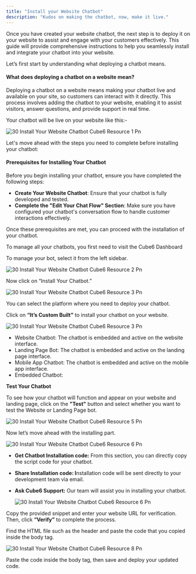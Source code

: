 ```yaml
---
title: "Install your Website Chatbot"
description: "Kudos on making the chatbot, now, make it live."
---
```


Once you have created your website chatbot, the next step is to deploy it on your website to assist and engage with your customers effectively. This guide will provide comprehensive instructions to help you seamlessly install and integrate your chatbot into your website.

Let’s first start by understanding what deploying a chatbot means.

#### **What does deploying a chatbot on a website mean?**

Deploying a chatbot on a website means making your chatbot live and available on your site, so customers can interact with it directly. This process involves adding the chatbot to your website, enabling it to assist visitors, answer questions, and provide support in real time.

Your chatbot will be live on your website like this:-

![30 Install Your Website Chatbot  Cube6 Resource 1 Pn](/images/how-botpenguin-works/install-website-chatbot/30.install_your_website_chatbot__Cube6_resource_-1.png)

Let's move ahead with the steps you need to complete before installing your chatbot:

#### **Prerequisites for Installing Your Chatbot**

Before you begin installing your chatbot, ensure you have completed the following steps:

- **Create Your Website Chatbot**: Ensure that your chatbot is fully developed and tested.
- **Complete the "Edit Your Chat Flow" Section**: Make sure you have configured your chatbot's conversation flow to handle customer interactions effectively.

Once these prerequisites are met, you can proceed with the installation of your chatbot.

To manage all your chatbots, you first need to visit the  Cube6 Dashboard

To manage your bot, select it from the left sidebar.

![30 Install Your Website Chatbot  Cube6 Resource 2 Pn](/images/how-botpenguin-works/install-website-chatbot/30.install_your_website_chatbot__Cube6_resource_-2.png)

Now click on “Install Your Chatbot.”

![30 Install Your Website Chatbot  Cube6 Resource 3 Pn](/images/how-botpenguin-works/install-website-chatbot/30.install_your_website_chatbot__Cube6_resource_-3.png)

You can select the platform where you need to deploy your chatbot.

Click on **“It’s Custom Built”** to install your chatbot on your website.

![30 Install Your Website Chatbot  Cube6 Resource 3 Pn](/images/how-botpenguin-works/install-website-chatbot/30.install_your_website_chatbot__Cube6_resource_-4.png)

- Website Chatbot: The chatbot is embedded and active on the website interface.
- Landing Page Bot: The chatbot is embedded and active on the landing page interface.
- Mobile App Chatbot: The chatbot is embedded and active on the mobile app interface.
- Embedded Chatbot:

**Test Your Chatbot**

To see how your chatbot will function and appear on your website and landing page, click on the **"Test"** button and select whether you want to test the Website or Landing Page bot.

![30 Install Your Website Chatbot  Cube6 Resource 5 Pn](/images/how-botpenguin-works/install-website-chatbot/30.install_your_website_chatbot__Cube6_resource_-5.png)

Now let’s move ahead with the installing part.

![30 Install Your Website Chatbot  Cube6 Resource 6 Pn](/images/how-botpenguin-works/install-website-chatbot/30.install_your_website_chatbot__Cube6_resource_-6.png)

- **Get Chatbot Installation code:** From this section, you can directly copy the script code for your chatbot.
- **Share Installation code: I**nstallation code will be sent directly to your development team via email.
- **Ask  Cube6 Support:** Our team will assist you in installing your chatbot.

  ![30 Install Your Website Chatbot  Cube6 Resource 6 Pn](/images/how-botpenguin-works/install-website-chatbot/30.install_your_website_chatbot__Cube6_resource_-7.png)

Copy the provided snippet and enter your website URL for verification. Then, click **“Verify”** to complete the process.

Find the HTML file such as the header and paste the code that you copied inside the body tag.

![30 Install Your Website Chatbot  Cube6 Resource 8 Pn](/images/how-botpenguin-works/install-website-chatbot/30.install_your_website_chatbot__Cube6_resource_-8.png)

Paste the code inside the body tag, then save and deploy your updated code.